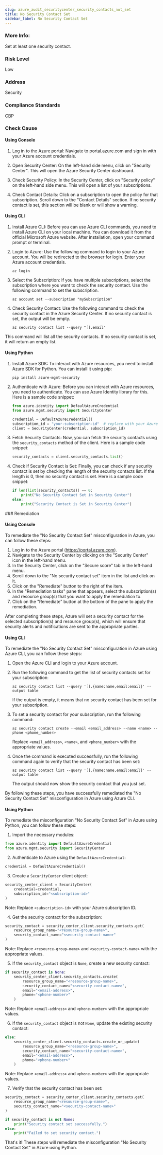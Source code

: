 ```yaml
---
slug: azure_audit_securitycenter_security_contacts_not_set
title: No Security Contact Set
sidebar_label: No Security Contact Set
---
```


### More Info:

Set at least one security contact.

### Risk Level

Low

### Address

Security

### Compliance Standards

CBP


<Tabs><Tab title='Cause'>
### Check Cause

#### Using Console

1. Log in to the Azure portal: Navigate to portal.azure.com and sign in with your Azure account credentials.

2. Open Security Center: On the left-hand side menu, click on "Security Center". This will open the Azure Security Center dashboard.

3. Check Security Policy: In the Security Center, click on "Security policy" on the left-hand side menu. This will open a list of your subscriptions.

4. Check Contact Details: Click on a subscription to open the policy for that subscription. Scroll down to the "Contact Details" section. If no security contact is set, this section will be blank or will show a warning.

#### Using CLI

1. Install Azure CLI: Before you can use Azure CLI commands, you need to install Azure CLI on your local machine. You can download it from the official Microsoft Azure website. After installation, open your command prompt or terminal.

2. Login to Azure: Use the following command to login to your Azure account. You will be redirected to the browser for login. Enter your Azure account credentials.
   ```
   az login
   ```
3. Select the Subscription: If you have multiple subscriptions, select the subscription where you want to check the security contact. Use the following command to set the subscription.
   ```
   az account set --subscription "mySubscription"
   ```
4. Check Security Contact: Use the following command to check the security contact in the Azure Security Center. If no security contact is set, the output will be empty.
   ```
   az security contact list --query "[].email"
   ```
This command will list all the security contacts. If no security contact is set, it will return an empty list.

#### Using Python

1. Install Azure SDK: To interact with Azure resources, you need to install Azure SDK for Python. You can install it using pip:
   
   ```
   pip install azure-mgmt-security
   ```

2. Authenticate with Azure: Before you can interact with Azure resources, you need to authenticate. You can use Azure Identity library for this. Here is a sample code snippet:

   ```python
   from azure.identity import DefaultAzureCredential
   from azure.mgmt.security import SecurityCenter

   credential = DefaultAzureCredential()
   subscription_id = "your-subscription-id"  # replace with your Azure Subscription ID
   client = SecurityCenter(credential, subscription_id)
   ```

3. Fetch Security Contacts: Now, you can fetch the security contacts using the `security_contacts` method of the client. Here is a sample code snippet:

   ```python
   security_contacts = client.security_contacts.list()
   ```

4. Check if Security Contact is Set: Finally, you can check if any security contact is set by checking the length of the security contacts list. If the length is 0, then no security contact is set. Here is a sample code snippet:

   ```python
   if len(list(security_contacts)) == 0:
       print("No Security Contact Set in Security Center")
   else:
       print("Security Contact is Set in Security Center")
   ```

</Tab>


<Tab title='Remediation'>
### Remediation

#### Using Console

To remediate the "No Security Contact Set" misconfiguration in Azure, you can follow these steps:

1. Log in to the Azure portal (https://portal.azure.com).
2. Navigate to the Security Center by clicking on the "Security Center" icon in the left-hand menu.
3. In the Security Center, click on the "Secure score" tab in the left-hand menu.
4. Scroll down to the "No security contact set" item in the list and click on it.
5. Click on the "Remediate" button to the right of the item.
6. In the "Remediation tasks" pane that appears, select the subscription(s) and resource group(s) that you want to apply the remediation to.
7. Click on the "Remediate" button at the bottom of the pane to apply the remediation.

After completing these steps, Azure will set a security contact for the selected subscription(s) and resource group(s), which will ensure that security alerts and notifications are sent to the appropriate parties.

#### Using CLI

To remediate the "No Security Contact Set" misconfiguration in Azure using Azure CLI, you can follow these steps:

1. Open the Azure CLI and login to your Azure account.
2. Run the following command to get the list of security contacts set for your subscription:
   
   ```
   az security contact list --query '[].{name:name,email:email}' --output table
   ```

   If the output is empty, it means that no security contact has been set for your subscription.

3. To set a security contact for your subscription, run the following command:

   ```
   az security contact create --email <email_address> --name <name> --phone <phone_number>
   ```

   Replace `<email_address>`, `<name>`, and `<phone_number>` with the appropriate values.

4. Once the command is executed successfully, run the following command again to verify that the security contact has been set:

   ```
   az security contact list --query '[].{name:name,email:email}' --output table
   ```

   The output should now show the security contact that you just set.

By following these steps, you have successfully remediated the "No Security Contact Set" misconfiguration in Azure using Azure CLI.

#### Using Python

To remediate the misconfiguration "No Security Contact Set" in Azure using Python, you can follow these steps:

1. Import the necessary modules:

```python
from azure.identity import DefaultAzureCredential
from azure.mgmt.security import SecurityCenter
```

2. Authenticate to Azure using the `DefaultAzureCredential`:

```python
credential = DefaultAzureCredential()
```

3. Create a `SecurityCenter` client object:

```python
security_center_client = SecurityCenter(
    credential=credential,
    subscription_id="<subscription-id>"
)
```
Note: Replace `<subscription-id>` with your Azure subscription ID.

4. Get the security contact for the subscription:

```python
security_contact = security_center_client.security_contacts.get(
    resource_group_name="<resource-group-name>",
    security_contact_name="<security-contact-name>"
)
```
Note: Replace `<resource-group-name>` and `<security-contact-name>` with the appropriate values.

5. If the `security_contact` object is `None`, create a new security contact:

```python
if security_contact is None:
    security_center_client.security_contacts.create(
        resource_group_name="<resource-group-name>",
        security_contact_name="<security-contact-name>",
        email="<email-address>",
        phone="<phone-number>"
    )
```
Note: Replace `<email-address>` and `<phone-number>` with the appropriate values.

6. If the `security_contact` object is not `None`, update the existing security contact:

```python
else:
    security_center_client.security_contacts.create_or_update(
        resource_group_name="<resource-group-name>",
        security_contact_name="<security-contact-name>",
        email="<email-address>",
        phone="<phone-number>"
    )
```
Note: Replace `<email-address>` and `<phone-number>` with the appropriate values.

7. Verify that the security contact has been set:

```python
security_contact = security_center_client.security_contacts.get(
    resource_group_name="<resource-group-name>",
    security_contact_name="<security-contact-name>"
)

if security_contact is not None:
    print("Security contact set successfully.")
else:
    print("Failed to set security contact.")
```

That's it! These steps will remediate the misconfiguration "No Security Contact Set" in Azure using Python.




</Tab>
</Tabs>